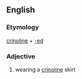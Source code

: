 ==English==

===Etymology===

[[crinoline]] + [[-ed]]

===Adjective===
{{en-adj|-}}

# wearing a [[crinoline]] skirt